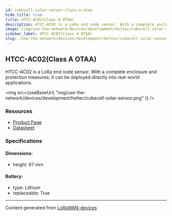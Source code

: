 ```yaml
---
id: cubecell-solar-sensor-class-a-otaa
hide_title: true
title: HTCC-AC02(Class A OTAA)
description: HTCC-AC02 is a LoRa end node sensor. With a complete enclosure and protection measures, it can be deployed directly into real-world applications.
image: /img/use-the-network/devices/development/heltec/cubecell-solar-sensor.png
sidebar_label: HTCC-AC02(Class A OTAA)
slug: /use-the-network/devices/development/heltec/cubecell-solar-sensor-class-a-otaa
---
```



## HTCC-AC02(Class A OTAA)

HTCC-AC02 is a LoRa end node sensor. With a complete enclosure and protection measures, it can be deployed directly into real-world applications.

<img
src={useBaseUrl(
"img/use-the-network/devices/development/heltec/cubecell-solar-sensor.png"
)}
/>

### Resources

- [Product Page](https://heltec.org/project/htcc-ac02/)
- [Datasheet](https://heltec.org/project/htcc-ac02/#1552557147424-7f1ec-5c652144-e1d60c7e-82e5)

### Specifications

#### Dimensions:
- height: 67 mm
#### Battery: 
- type: Lithium
- replaceable: True



---
Content generated from [LoRaWAN-devices](https://github.com/TheThingsNetwork/lorawan-devices)